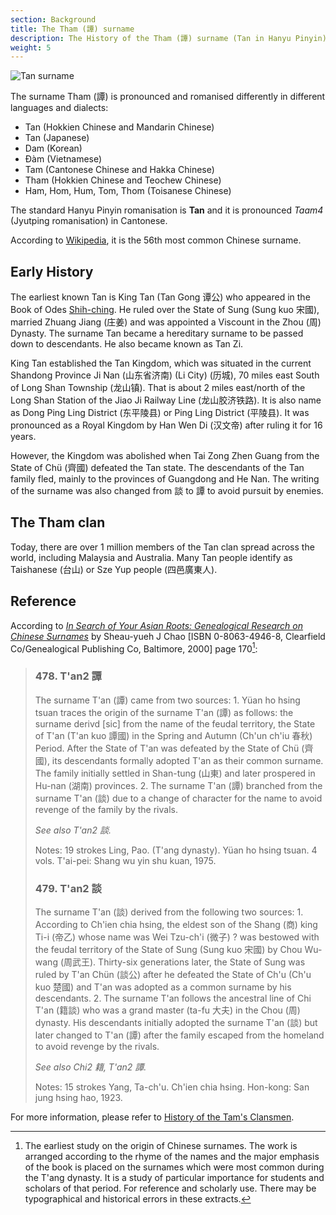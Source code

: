 ```yaml
---
section: Background
title: The Tham (譚) surname
description: The History of the Tham (譚) surname (Tan in Hanyu Pinyin)
weight: 5
---
```



![Tan surname](/images/about/Tan_name.png)

The surname Tham (譚) is pronounced and romanised differently in different languages and dialects:

- Tan (Hokkien Chinese and Mandarin Chinese)
- Tan (Japanese)
- Dam (Korean)
- Đàm (Vietnamese)
- Tam (Cantonese Chinese and Hakka Chinese)
- Tham (Hokkien Chinese and Teochew Chinese)
- Ham, Hom, Hum, Tom, Thom (Toisanese Chinese)

The standard Hanyu Pinyin romanisation is **Tan** and it is pronounced *Taam4* (Jyutping romanisation) in Cantonese.

According to [Wikipedia](https://en.wikipedia.org/wiki/Tan_(surname)), it is the 56th most common Chinese surname.

## Early History

The earliest known Tan is King Tan (Tan Gong 谭公) who appeared in the Book of Odes [Shih-ching](https://en.wikipedia.org/wiki/Classic_of_Poetry). He ruled over the State of Sung (Sung kuo 宋國), married Zhuang Jiang (庄姜) and was appointed a Viscount in the Zhou (周) Dynasty. The surname Tan became a hereditary surname to be passed down to descendants. He also became known as Tan Zi.

King Tan established the Tan Kingdom, which was situated in the current Shandong Province Ji Nan (山东省济南) (Li City) (历城), 70 miles east South of Long Shan Township (龙山镇). That is about 2 miles east/north of the Long Shan Station of the Jiao Ji Railway Line (龙山胶济铁路). It is also name as Dong Ping Ling District (东平陵县) or Ping Ling District (平陵县). It was pronounced as a Royal Kingdom by Han Wen Di (汉文帝) after ruling it for 16 years.

<Map loc={[36.668333,116.997222]} zoom={10} />

However, the Kingdom was abolished when Tai Zong Zhen Guang from the State of Chü (齊國) defeated the Tan state. The descendants of the Tan family fled, mainly to the provinces of Guangdong and He Nan. The writing of the surname was also changed from 談 to 譚 to avoid pursuit by enemies.

## The Tham clan

Today, there are over 1 million members of the Tan clan spread across the world, including Malaysia and Australia. Many Tan people identify as Taishanese (台山) or Sze Yup people (四邑廣東人).

## Reference

According to [*In Search of Your Asian Roots: Genealogical Research on Chinese Surnames*](https://books.google.com/books?id=t26Iv0Octa0C) by Sheau-yueh J Chao [ISBN 0-8063-4946-8, Clearfield Co/Genealogical Publishing Co, Baltimore, 2000] page 170[^1]:

> ### 478. T'an2 譚
>
>The surname T'an (譚) came from two sources: 1. Yüan ho hsing tsuan traces the origin of the surname T'an (譚) as follows: the surname derivd [sic] from the name of the feudal territory, the State of T'an (T'an kuo 譚國) in the Spring and Autumn (Ch'un ch'iu 春秋) Period. After the State of T'an was defeated by the State of Chü (齊國), its descendants formally adopted T'an as their common surname. The family initially settled in Shan-tung (山東) and later prospered in Hu-nan (湖南) provinces. 2. The surname T'an (譚) branched from the surname T'an (談) due to a change of character for the name to avoid revenge of the family by the rivals.
>
>*See also T'an2 談.*
>
>Notes:
>19 strokes
>Ling, Pao. (T'ang dynasty). Yüan ho hsing tsuan. 4 vols. T'ai-pei: Shang wu yin shu kuan, 1975.
>
> ### 479. T'an2 談
>
>The surname T'an (談) derived from the following two sources: 1. According to Ch'ien chia hsing, the eldest son of the Shang (商) king Ti-i (帝乙) whose name was Wei Tzu-ch'i (微子) ? was bestowed with the feudal territory of the State of Sung (Sung kuo 宋國) by Chou Wu-wang (周武王). Thirty-six generations later, the State of Sung was ruled by T'an Chün (談公) after he defeated the State of Ch'u (Ch'u kuo 楚國) and T'an was adopted as a common surname by his descendants. 2. The surname T'an follows the ancestral line of Chi T'an (籍談) who was a grand master (ta-fu 大夫) in the Chou (周) dynasty. His descendants initially adopted the surname T'an (談) but later changed to T'an (譚) after the family escaped from the homeland to avoid revenge by the rivals.
>
>*See also Chi2 籍, T'an2 譚.*
>
>Notes:
>15 strokes
>Yang, Ta-ch'u. Ch'ien chia hsing. Hon-kong: San jung hsing hao, 1923.

[^1]: The earliest study on the origin of Chinese surnames. The work is arranged according to the rhyme of the names and the major emphasis of the book is placed on the surnames which were most common during the T'ang dynasty. It is a study of particular importance for students and scholars of that period. For reference and scholarly use. There may be typographical and historical errors in these extracts.

For more information, please refer to [History of the Tam's Clansmen](http://tamhistory.blogspot.com/).

